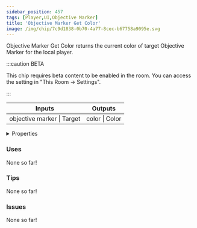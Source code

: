 ```yaml
---
sidebar_position: 457
tags: [Player,UI,Objective Marker]
title: 'Objective Marker Get Color'
image: /img/chip/7c9d1838-0b70-4a77-8cec-b67758a9095e.svg
---
```


Objective Marker Get Color returns the current color of target Objective Marker for the local player.

:::caution BETA

This chip requires beta content to be enabled in the room. You can access the setting in "This Room -> Settings".

:::

<IChip uuid="7c9d1838-0b70-4a77-8cec-b67758a9095e"/>

<table><thead><tr><th>Inputs</th><th>Outputs</th></tr></thead><tbody><tr><td>objective marker | Target</td><td>color | Color</td></tr></tbody></table>

<details>
  <summary>Properties</summary>
  <div>
    <div>
    <table>
      <tbody>
        <tr>
          <td>Is beta required?</td>
          <td>Yes</td>
        </tr>
        <tr>
          <td>Is chip a trolling risk?</td>
          <td>No</td>
        </tr>
        <tr>
          <td>Is chip a role assignment risk?</td>
          <td>No</td>
        </tr>
        <tr>
          <td>Chip UUID</td>
          <td>7c9d1838-0b70-4a77-8cec-b67758a9095e</td>
        </tr>
        <tr>
          <td>Room availability</td>
          <td>Available everywhere</td>
        </tr>
      </tbody>
    </table>
    </div>
  </div>
</details>

### Uses

None so far!

### Tips

None so far!

### Issues

None so far!